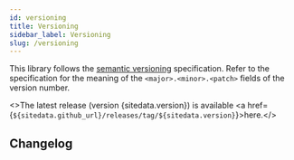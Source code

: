 ```yaml
---
id: versioning
title: Versioning
sidebar_label: Versioning
slug: /versioning
---
```


This library follows the [semantic versioning](https://semver.org/) specification. Refer to the specification for the meaning of the `<major>.<minor>.<patch>`
fields of the version number.


<>The latest release (version {sitedata.version}) is available <a href={`${sitedata.github_url}/releases/tag/${sitedata.version}`}>here</a>.</>

## Changelog


<Changelog />
